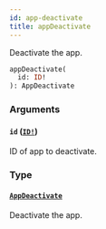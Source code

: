 ```yaml
---
id: app-deactivate
title: appDeactivate
---
```


Deactivate the app.

```graphql
appDeactivate(
  id: ID!
): AppDeactivate

```

### Arguments

#### `id` ([`ID!`](/developer/api-reference/scalars/id))

ID of app to deactivate.

### Type

#### [`AppDeactivate`](/developer/api-reference/objects/app-deactivate)

Deactivate the app.

